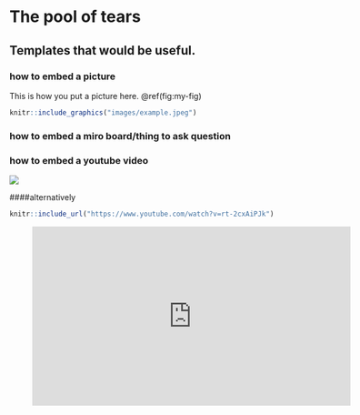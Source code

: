 # The pool of tears

## Templates that would be useful.

### how to embed a picture
This is how you put a picture here. \@ref(fig:my-fig)

```r
knitr::include_graphics("images/example.jpeg")
```

### how to embed a miro board/thing to ask question

### how to embed a youtube video
![](https://www.youtube.com/watch?v=rt-2cxAiPJk)

####alternatively
```r
knitr::include_url("https://www.youtube.com/watch?v=rt-2cxAiPJk")
```


<!-- blank line -->
<figure class="video_container">
  <iframe width="560" height="315" src="https://www.youtube.com/embed/m5D-yoH416Y" title="YouTube video player" frameborder="0" allow="accelerometer; autoplay; clipboard-write; encrypted-media; gyroscope; picture-in-picture" allowfullscreen></iframe>
</figure>
<!-- blank line -->